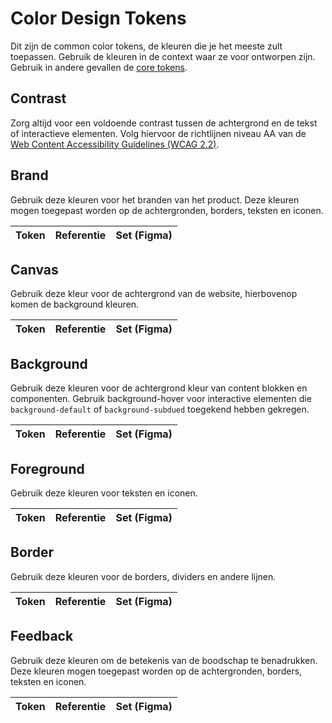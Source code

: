 
<Meta title="Design Tokens/Niveaus/Common/Kleuren" />

[core-color-tokens]: /docs/design-tokens-niveaus-core-kleuren--docs
[wcag2.2]: https://www.w3.org/TR/WCAG22/#contrast-minimum

# Color Design Tokens

Dit zijn de common color tokens, de kleuren die je het meeste zult toepassen. Gebruik de kleuren in de context waar ze voor ontworpen zijn. Gebruik in andere gevallen de [core tokens][core-color-tokens].

## Contrast

Zorg altijd voor een voldoende contrast tussen de achtergrond en de tekst of interactieve elementen. Volg hiervoor de richtlijnen niveau AA van de [Web Content Accessibility Guidelines (WCAG 2.2)][wcag2.2].

## Brand

Gebruik deze kleuren voor het branden van het product. Deze kleuren mogen toegepast worden op de achtergronden, borders, teksten en iconen.

<DesignTokenOverview>
  <table>
    <thead>
      <tr>
        <th>Token</th>
        <th>Referentie</th>
        <th>Set (Figma)</th>
      </tr>
    </thead>
    <tbody>
      <DesignTokenColorPreview token="lux.color.brand.default" reference="lux.color.groen.500" set="product" />
      <DesignTokenColorPreview token="lux.color.brand.subdued" reference="lux.color.groen.50" set="product" />
      <DesignTokenColorPreview token="lux.color.brand.hover" reference="lux.color.groen.700" set="product" />
    </tbody>
  </table>

## Canvas

Gebruik deze kleur voor de achtergrond van de website, hierbovenop komen de background kleuren.

<table>
  <thead>
    <tr>
      <th>Token</th>
      <th>Referentie</th>
      <th>Set (Figma)</th>
    </tr>
  </thead>
  <tbody>
    <DesignTokenColorPreview token="lux.color.canvas" reference="lux.color.grijs.200" set="mode" />
  </tbody>
</table>

## Background

Gebruik deze kleuren voor de achtergrond kleur van content blokken en componenten. Gebruik background-hover voor interactive elementen die `background-default` of `background-subdued` toegekend hebben gekregen.

<table>
  <thead>
    <tr>
      <th>Token</th>
      <th>Referentie</th>
      <th>Set (Figma)</th>
    </tr>
  </thead>
  <tbody>
    <DesignTokenColorPreview token="lux.color.background.default" reference="lux.color.wit" set="mode" />
    <DesignTokenColorPreview token="lux.color.background.subdued" reference="lux.color.grijs.200" set="mode" />
    <DesignTokenColorPreview token="lux.color.background.hover" reference="lux.color.grijs.300" set="mode" />
  </tbody>
</table>

## Foreground

Gebruik deze kleuren voor teksten en iconen.

<table>
  <thead>
    <tr>
      <th>Token</th>
      <th>Referentie</th>
      <th>Set (Figma)</th>
    </tr>
  </thead>
  <tbody>
    <DesignTokenColorPreview token="lux.color.foreground.default" reference="lux.color.grijs.700" set="mode" />
    <DesignTokenColorPreview token="lux.color.foreground.subdued" reference="lux.color.grijs.500" set="mode" />
    <DesignTokenColorPreview token="lux.color.foreground.on-emphasis" reference="lux.color.wit" set="mode" />
    <DesignTokenColorPreview token="lux.color.foreground.link" reference="lux.color.donkerblauw.500" set="mode" />
  </tbody>
</table>

## Border

Gebruik deze kleuren voor de borders, dividers en andere lijnen.

<table>
  <thead>
    <tr>
      <th>Token</th>
      <th>Referentie</th>
      <th>Set (Figma)</th>
    </tr>
  </thead>
  <tbody>
    <DesignTokenColorPreview token="lux.color.border.default" reference="lux.color.grijs.500" set="mode" />
    <DesignTokenColorPreview token="lux.color.border.subdued" reference="lux.color.grijs.400" set="mode" />
    <DesignTokenColorPreview token="lux.color.border.strong" reference="lux.color.foreground.default" set="mode" />
  </tbody>
</table>

## Feedback

Gebruik deze kleuren om de betekenis van de boodschap te benadrukken. Deze kleuren mogen toegepast worden op de achtergronden, borders, teksten en iconen.

<table>
  <thead>
    <tr>
      <th>Token</th>
      <th>Referentie</th>
      <th>Set (Figma)</th>
    </tr>
  </thead>
  <tbody>
    <DesignTokenColorPreview token="lux.color.feedback.success.default" reference="lux.color.groen.500" set="mode" />
    <DesignTokenColorPreview token="lux.color.feedback.success.subdued" reference="lux.color.groen.50" set="mode" />
    <DesignTokenColorPreview token="lux.color.feedback.info.default" reference="lux.color.hemelblauw.500" set="mode" />
    <DesignTokenColorPreview token="lux.color.feedback.info.subdued" reference="lux.color.hemelblauw.50" set="mode" />
    <DesignTokenColorPreview token="lux.color.feedback.error.default" reference="lux.color.rood.500" set="mode" />
    <DesignTokenColorPreview token="lux.color.feedback.error.subdued" reference="lux.color.rood.50" set="mode" />
    <DesignTokenColorPreview token="lux.color.feedback.warning.default" reference="lux.color.donkergeel.500" set="mode" />
    <DesignTokenColorPreview token="lux.color.feedback.warning.subdued" reference="lux.color.donkergeel.50" set="mode" />
  </tbody>
</table>
</DesignTokenOverview>
